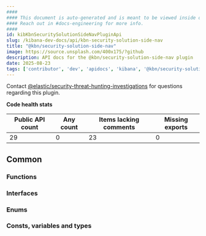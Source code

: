 ```yaml
---
####
#### This document is auto-generated and is meant to be viewed inside our experimental, new docs system.
#### Reach out in #docs-engineering for more info.
####
id: kibKbnSecuritySolutionSideNavPluginApi
slug: /kibana-dev-docs/api/kbn-security-solution-side-nav
title: "@kbn/security-solution-side-nav"
image: https://source.unsplash.com/400x175/?github
description: API docs for the @kbn/security-solution-side-nav plugin
date: 2025-08-23
tags: ['contributor', 'dev', 'apidocs', 'kibana', '@kbn/security-solution-side-nav']
---
```




Contact [@elastic/security-threat-hunting-investigations](https://github.com/orgs/elastic/teams/security-threat-hunting-investigations) for questions regarding this plugin.

**Code health stats**

| Public API count  | Any count | Items lacking comments | Missing exports |
|-------------------|-----------|------------------------|-----------------|
| 29 | 0 | 23 | 0 |

## Common

### Functions
<DocDefinitionList data={kbnSecuritySolutionSideNavObj.common.functions}/>

### Interfaces
<DocDefinitionList data={kbnSecuritySolutionSideNavObj.common.interfaces}/>

### Enums
<DocDefinitionList data={kbnSecuritySolutionSideNavObj.common.enums}/>

### Consts, variables and types
<DocDefinitionList data={kbnSecuritySolutionSideNavObj.common.misc}/>

